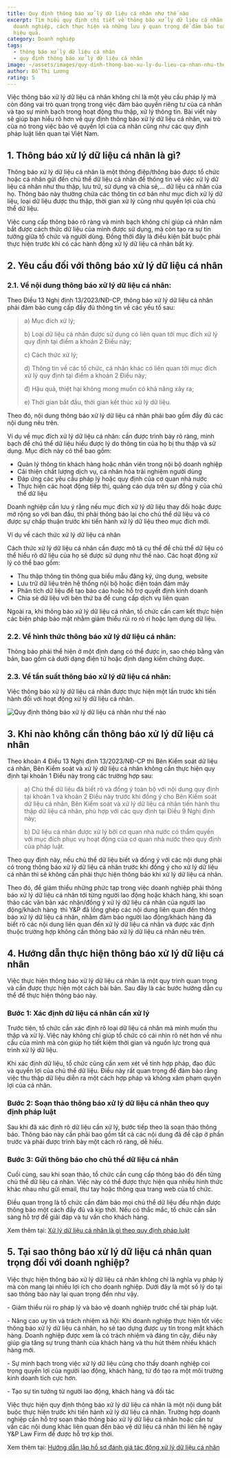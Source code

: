 ```yaml
---
title: Quy định thông báo xử lý dữ liệu cá nhân như thế nào
excerpt: Tìm hiểu quy định chi tiết về thông báo xử lý dữ liệu cá nhân đố với
  doanh nghiệp, cách thực hiện và những lưu ý quan trọng để đảm bảo tuân thủ
  hiệu quả.
category: Doanh nghiệp
tags:
  - thông báo xử lý dữ liệu cá nhân
  - quy định thông báo xử lý dữ liệu cá nhân
image: ~/assets/images/quy-dinh-thong-bao-xu-ly-du-lieu-ca-nhan-nhu-the-nao.jpeg
author: Đỗ Thị Lương
rating: 5
---
```

Việc thông báo xử lý dữ liệu cá nhân không chỉ là một yêu cầu pháp lý mà còn đóng vai trò quan trọng trong việc đảm bảo quyền riêng tư của cá nhân và tạo sự minh bạch trong hoạt động thu thập, xử lý thông tin. Bài viết này sẽ giúp bạn hiểu rõ hơn về quy định thông báo xử lý dữ liệu cá nhân, vai trò của nó trong việc bảo vệ quyền lợi của cá nhân cũng như các quy định pháp luật liên quan tại Việt Nam.

## 1. Thông báo xử lý dữ liệu cá nhân là gì?

Thông báo xử lý dữ liệu cá nhân là một thông điệp/thông báo được tổ chức hoặc cá nhân gửi đến chủ thể dữ liệu cá nhân để thông tin về việc xử lý dữ liệu cá nhân như thu thập, lưu trữ, sử dụng và chia sẻ,... dữ liệu cá nhân của họ. Thông báo này thường chứa các thông tin cơ bản như mục đích xử lý dữ liệu, loại dữ liệu được thu thập, thời gian xử lý cũng như quyền lợi của chủ thể dữ liệu.

Việc cung cấp thông báo rõ ràng và minh bạch không chỉ giúp cá nhân nắm bắt được cách thức dữ liệu của mình được sử dụng, mà còn tạo ra sự tin tưởng giữa tổ chức và người dùng. Đồng thời đây là điều kiện bắt buộc phải thực hiện trước khi có các hành động xử lý dữ liệu cá nhân bất kỳ. 

## 2. Yêu cầu đối với thông báo xử lý dữ liệu cá nhân

### 2.1. Về nội dung thông báo xử lý dữ liệu cá nhân:

Theo Điều 13 Nghị định 13/2023/NĐ-CP, thông báo xử lý dữ liệu cá nhân phải đảm bảo cung cấp đầy đủ thông tin về các yếu tố sau:

> a) Mục đích xử lý; 
>
> b) Loại dữ liệu cá nhân được sử dụng có liên quan tới mục đích xử lý quy định tại điểm a khoản 2 Điều này;
>
> c) Cách thức xử lý;
>
> d) Thông tin về các tổ chức, cá nhân khác có liên quan tới mục đích xử lý quy định tại điểm a khoản 2 Điều này;
>
> đ) Hậu quả, thiệt hại không mong muốn có khả năng xảy ra;
>
> e) Thời gian bắt đầu, thời gian kết thúc xử lý dữ liệu.

Theo đó, nội dung thông báo xử lý dữ liệu cá nhân phải bao gồm đầy đủ các nội dung nêu trên.

Ví dụ về mục đích xử lý dữ liệu cá nhân: cần được trình bày rõ ràng, minh bạch để chủ thể dữ liệu hiểu được lý do thông tin của họ bị thu thập và sử dụng. Mục đích này có thể bao gồm:

* Quản lý thông tin khách hàng hoặc nhân viên trong nội bộ doanh nghiệp
* Cải thiện chất lượng dịch vụ, cá nhân hóa trải nghiệm người dùng
* Đáp ứng các yêu cầu pháp lý hoặc quy định của cơ quan nhà nước
* Thực hiện các hoạt động tiếp thị, quảng cáo dựa trên sự đồng ý của chủ thể dữ liệu

Doanh nghiệp cần lưu ý rằng nếu mục đích xử lý dữ liệu thay đổi hoặc được mở rộng so với ban đầu, thì phải thông báo lại cho chủ thể dữ liệu và có được sự chấp thuận trước khi tiến hành xử lý dữ liệu theo mục đích mới.

Ví dụ về cách thức xử lý dữ liệu cá nhân

Cách thức xử lý dữ liệu cá nhân cần được mô tả cụ thể để chủ thể dữ liệu có thể hiểu rõ dữ liệu của họ sẽ được sử dụng như thế nào. Các hoạt động xử lý có thể bao gồm:

* Thu thập thông tin thông qua biểu mẫu đăng ký, ứng dụng, website
* Lưu trữ dữ liệu trên hệ thống nội bộ hoặc điện toán đám mây
* Phân tích dữ liệu để tạo báo cáo hoặc hỗ trợ quyết định kinh doanh
* Chia sẻ dữ liệu với bên thứ ba để cung cấp dịch vụ liên quan

Ngoài ra, khi thông báo xử lý dữ liệu cá nhân, tổ chức cần cam kết thực hiện các biện pháp bảo mật nhằm giảm thiểu rủi ro rò rỉ hoặc lạm dụng dữ liệu.

### 2.2. Về hình thức thông báo xử lý dữ liệu cá nhân: 

Thông báo phải thể hiện ở một định dạng có thể được in, sao chép bằng văn bản, bao gồm cả dưới dạng điện tử hoặc định dạng kiểm chứng được.

### 2.3. Về tần suất thông báo xử lý dữ liệu cá nhân:

Việc thông báo xử lý dữ liệu cá nhân được thực hiện một lần trước khi tiến hành đối với hoạt động xử lý dữ liệu cá nhân.

![Quy định thông báo xử lý dữ liệu cá nhân như thế nào](~/assets/images/quy-dinh-thong-bao-xu-ly-du-lieu-ca-nhan-nhu-the-nao.jpeg "Quy định thông báo xử lý dữ liệu cá nhân như thế nào")

## 3. Khi nào không cần thông báo xử lý dữ liệu cá nhân

Theo khoản 4 Điều 13 Nghị định 13/2023/NĐ-CP thì Bên Kiểm soát dữ liệu cá nhân, Bên Kiểm soát và xử lý dữ liệu cá nhân không cần thực hiện quy định tại khoản 1 Điều này trong các trường hợp sau:

> a) Chủ thể dữ liệu đã biết rõ và đồng ý toàn bộ với nội dung quy định tại khoản 1 và khoản 2 Điều này trước khi đồng ý cho Bên Kiểm soát dữ liệu cá nhân, Bên Kiểm soát và xử lý dữ liệu cá nhân tiến hành thu thập dữ liệu cá nhân, phù hợp với các quy định tại Điều 9 Nghị định này;
>
> b) Dữ liệu cá nhân được xử lý bởi cơ quan nhà nước có thẩm quyền với mục đích phục vụ hoạt động của cơ quan nhà nước theo quy định của pháp luật.

Theo quy định này, nếu chủ thể dữ liệu biết và đồng ý với các nội dung phải có trong thông báo xử lý dữ liệu cá nhân trước khi đồng ý cho xử lý dữ liệu cá nhân thì sẽ không cần phải thực hiện thông báo khi xử lý dữ liệu cá nhân.

Theo đó, để giảm thiểu những phức tạp trong việc doanh nghiệp phải thông báo xử lý dữ liệu cá nhân tới từng người lao động hoặc khách hàng, khi soạn thảo các văn bản xác nhận/đồng ý xử lý dữ liệu cá nhân của người lao động/khách hàng  thì Y&P đã lồng ghép các nội dung liên quan đến thông báo xử lý dữ liệu cá nhân, nhằm đảm bảo người lao động/khách hàng đã biết rõ các nội dung liên quan đến xử lý dữ liệu cá nhân và được xác định thuộc trường hợp không cần thông báo xử lý dữ liệu cá nhân nêu trên.

## 4. Hướng dẫn thực hiện thông báo xử lý dữ liệu cá nhân

Việc thực hiện thông báo xử lý dữ liệu cá nhân là một quy trình quan trọng và cần được thực hiện một cách bài bản. Sau đây là các bước hướng dẫn cụ thể để thực hiện thông báo này.

### Bước 1: Xác định dữ liệu cá nhân cần xử lý

Trước tiên, tổ chức cần xác định rõ loại dữ liệu cá nhân mà mình muốn thu thập và xử lý. Việc này không chỉ giúp tổ chức có cái nhìn rõ nét hơn về nhu cầu của mình mà còn giúp họ tiết kiệm thời gian và nguồn lực trong quá trình xử lý dữ liệu.

Khi xác định dữ liệu, tổ chức cũng cần xem xét về tính hợp pháp, đạo đức và quyền lợi của chủ thể dữ liệu. Điều này rất quan trọng để đảm bảo rằng việc thu thập dữ liệu diễn ra một cách hợp pháp và không xâm phạm quyền lợi của cá nhân.

### Bước 2: Soạn thảo thông báo xử lý dữ liệu cá nhân theo quy định pháp luật

Sau khi đã xác định rõ dữ liệu cần xử lý, bước tiếp theo là soạn thảo thông báo. Thông báo này cần phải bao gồm tất cả các nội dung đã đề cập ở phần trước và phải được trình bày một cách rõ ràng, dễ hiểu.

### Bước 3: Gửi thông báo cho chủ thể dữ liệu cá nhân

Cuối cùng, sau khi soạn thảo, tổ chức cần cung cấp thông báo đó đến từng chủ thể dữ liệu cá nhân. Việc này có thể được thực hiện qua nhiều hình thức khác nhau như gửi email, thư tay hoặc thông qua trang web của tổ chức.

Điều quan trọng là tổ chức cần đảm bảo mọi chủ thể dữ liệu đều nhận được thông báo một cách đầy đủ và kịp thời. Nếu có thắc mắc, tổ chức cần sẵn sàng hỗ trợ để giải đáp và tư vấn cho khách hàng.

Xem thêm tại: [Xử lý dữ liệu cá nhân là gì theo quy định pháp luật](https://yplawfirm.vn/phap-ly/xu-ly-du-lieu-ca-nhan-la-gi-theo-quy-dinh-phap-luat)

## 5. Tại sao thông báo xử lý dữ liệu cá nhân quan trọng đối với doanh nghiệp?

Việc thực hiện thông báo xử lý dữ liệu cá nhân không chỉ là nghĩa vụ pháp lý mà còn mang lại nhiều lợi ích cho doanh nghiệp. Dưới đây là một số lý do tại sao thông báo này lại quan trọng đến như vậy.

\- Giảm thiểu rủi ro pháp lý và bảo vệ doanh nghiệp trước chế tài pháp luật.

\- Nâng cao uy tín và trách nhiệm xã hội: Khi doanh nghiệp thực hiện tốt việc thông báo xử lý dữ liệu cá nhân, họ sẽ tạo dựng được uy tín trong mắt khách hàng. Doanh nghiệp được xem là có trách nhiệm và đáng tin cậy, điều này giúp gia tăng sự trung thành của khách hàng và thu hút thêm nhiều khách hàng mới.

\- Sự minh bạch trong việc xử lý dữ liệu cũng cho thấy doanh nghiệp coi trọng quyền lợi của người lao động, khách hàng, từ đó tạo ra một môi trường kinh doanh tích cực hơn.

\- Tạo sự tin tưởng từ người lao động, khách hàng và đối tác

Việc thực hiện quy định thông báo xử lý dữ liệu cá nhân là một nội dung bắt buộc thực hiện trước khi tiến hành xử lý dữ liệu cá nhân. Trường hợp doanh nghiệp cần hỗ trợ soạn thảo thông báo xử lý dữ liệu cá nhân hoặc cần tư vấn các nội dung khác liên quan đến bảo vệ dữ liệu cá nhân thì liên hệ ngày Y&P Law Firm để được hỗ trợ kịp thời. 

Xem thêm tại: [Hướng dẫn lập hồ sơ đánh giá tác động xử lý dữ liệu cá nhân](https://yplawfirm.vn/phap-ly/huong-dan-lap-ho-so-danh-gia-tac-dong-xu-ly-du-lieu-ca-nhan)
